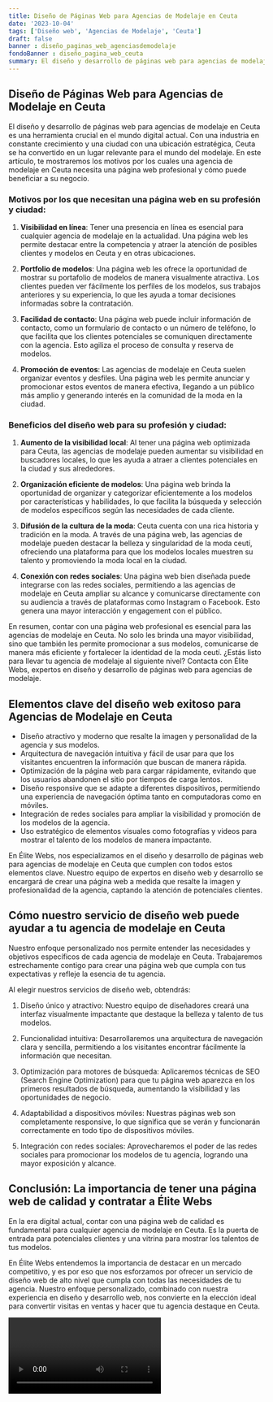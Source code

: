 ```yaml
---
title: Diseño de Páginas Web para Agencias de Modelaje en Ceuta
date: '2023-10-04'
tags: ['Diseño web', 'Agencias de Modelaje', 'Ceuta']
draft: false
banner : diseño_paginas_web_agenciasdemodelaje
fondoBanner : diseño_pagina_web_ceuta
summary: El diseño y desarrollo de páginas web para agencias de modelaje en Ceuta es una herramienta crucial en el mundo digital actual. Con una industria en constante crecimiento y una ciudad con una ubicación estratégica, Ceuta se ha convertido en un lugar relevante para el mundo del modelaje. En este artículo, te mostraremos los motivos por los cuales una agencia de modelaje en Ceuta necesita una página web profesional y cómo puede beneficiar a su negocio.
---
```


## Diseño de Páginas Web para Agencias de Modelaje en Ceuta

El diseño y desarrollo de páginas web para agencias de modelaje en Ceuta es una herramienta crucial en el mundo digital actual. Con una industria en constante crecimiento y una ciudad con una ubicación estratégica, Ceuta se ha convertido en un lugar relevante para el mundo del modelaje. En este artículo, te mostraremos los motivos por los cuales una agencia de modelaje en Ceuta necesita una página web profesional y cómo puede beneficiar a su negocio.

### Motivos por los que necesitan una página web en su profesión y ciudad:

1. **Visibilidad en línea**: Tener una presencia en línea es esencial para cualquier agencia de modelaje en la actualidad. Una página web les permite destacar entre la competencia y atraer la atención de posibles clientes y modelos en Ceuta y en otras ubicaciones.

2. **Portfolio de modelos**: Una página web les ofrece la oportunidad de mostrar su portafolio de modelos de manera visualmente atractiva. Los clientes pueden ver fácilmente los perfiles de los modelos, sus trabajos anteriores y su experiencia, lo que les ayuda a tomar decisiones informadas sobre la contratación.

3. **Facilidad de contacto**: Una página web puede incluir información de contacto, como un formulario de contacto o un número de teléfono, lo que facilita que los clientes potenciales se comuniquen directamente con la agencia. Esto agiliza el proceso de consulta y reserva de modelos.

4. **Promoción de eventos**: Las agencias de modelaje en Ceuta suelen organizar eventos y desfiles. Una página web les permite anunciar y promocionar estos eventos de manera efectiva, llegando a un público más amplio y generando interés en la comunidad de la moda en la ciudad.

### Beneficios del diseño web para su profesión y ciudad:

1. **Aumento de la visibilidad local**: Al tener una página web optimizada para Ceuta, las agencias de modelaje pueden aumentar su visibilidad en buscadores locales, lo que les ayuda a atraer a clientes potenciales en la ciudad y sus alrededores.

2. **Organización eficiente de modelos**: Una página web brinda la oportunidad de organizar y categorizar eficientemente a los modelos por características y habilidades, lo que facilita la búsqueda y selección de modelos específicos según las necesidades de cada cliente.

3. **Difusión de la cultura de la moda**: Ceuta cuenta con una rica historia y tradición en la moda. A través de una página web, las agencias de modelaje pueden destacar la belleza y singularidad de la moda ceutí, ofreciendo una plataforma para que los modelos locales muestren su talento y promoviendo la moda local en la ciudad.

4. **Conexión con redes sociales**: Una página web bien diseñada puede integrarse con las redes sociales, permitiendo a las agencias de modelaje en Ceuta ampliar su alcance y comunicarse directamente con su audiencia a través de plataformas como Instagram o Facebook. Esto genera una mayor interacción y engagement con el público.

En resumen, contar con una página web profesional es esencial para las agencias de modelaje en Ceuta. No solo les brinda una mayor visibilidad, sino que también les permite promocionar a sus modelos, comunicarse de manera más eficiente y fortalecer la identidad de la moda ceutí. ¿Estás listo para llevar tu agencia de modelaje al siguiente nivel? Contacta con Élite Webs, expertos en diseño y desarrollo de páginas web para agencias de modelaje.

<GifSeo />

<Cta />

## Elementos clave del diseño web exitoso para Agencias de Modelaje en Ceuta

- Diseño atractivo y moderno que resalte la imagen y personalidad de la agencia y sus modelos.
- Arquitectura de navegación intuitiva y fácil de usar para que los visitantes encuentren la información que buscan de manera rápida.
- Optimización de la página web para cargar rápidamente, evitando que los usuarios abandonen el sitio por tiempos de carga lentos.
- Diseño responsive que se adapte a diferentes dispositivos, permitiendo una experiencia de navegación óptima tanto en computadoras como en móviles.
- Integración de redes sociales para ampliar la visibilidad y promoción de los modelos de la agencia.
- Uso estratégico de elementos visuales como fotografías y videos para mostrar el talento de los modelos de manera impactante.

En Élite Webs, nos especializamos en el diseño y desarrollo de páginas web para agencias de modelaje en Ceuta que cumplen con todos estos elementos clave. Nuestro equipo de expertos en diseño web y desarrollo se encargará de crear una página web a medida que resalte la imagen y profesionalidad de la agencia, captando la atención de potenciales clientes.

## Cómo nuestro servicio de diseño web puede ayudar a tu agencia de modelaje en Ceuta

Nuestro enfoque personalizado nos permite entender las necesidades y objetivos específicos de cada agencia de modelaje en Ceuta. Trabajaremos estrechamente contigo para crear una página web que cumpla con tus expectativas y refleje la esencia de tu agencia.

Al elegir nuestros servicios de diseño web, obtendrás:

1. Diseño único y atractivo: Nuestro equipo de diseñadores creará una interfaz visualmente impactante que destaque la belleza y talento de tus modelos.

2. Funcionalidad intuitiva: Desarrollaremos una arquitectura de navegación clara y sencilla, permitiendo a los visitantes encontrar fácilmente la información que necesitan.

3. Optimización para motores de búsqueda: Aplicaremos técnicas de SEO (Search Engine Optimization) para que tu página web aparezca en los primeros resultados de búsqueda, aumentando la visibilidad y las oportunidades de negocio.

4. Adaptabilidad a dispositivos móviles: Nuestras páginas web son completamente responsive, lo que significa que se verán y funcionarán correctamente en todo tipo de dispositivos móviles.

5. Integración con redes sociales: Aprovecharemos el poder de las redes sociales para promocionar los modelos de tu agencia, logrando una mayor exposición y alcance.

## Conclusión: La importancia de tener una página web de calidad y contratar a Élite Webs

En la era digital actual, contar con una página web de calidad es fundamental para cualquier agencia de modelaje en Ceuta. Es la puerta de entrada para potenciales clientes y una vitrina para mostrar los talentos de tus modelos.

En Élite Webs entendemos la importancia de destacar en un mercado competitivo, y es por eso que nos esforzamos por ofrecer un servicio de diseño web de alto nivel que cumpla con todas las necesidades de tu agencia. Nuestro enfoque personalizado, combinado con nuestra experiencia en diseño y desarrollo web, nos convierte en la elección ideal para convertir visitas en ventas y hacer que tu agencia destaque en Ceuta.

<Video />

<CtaBot job='Agencias de Modelaje' city='Ceuta'/>

<Gmaps query='Ceuta+españa+maps' />